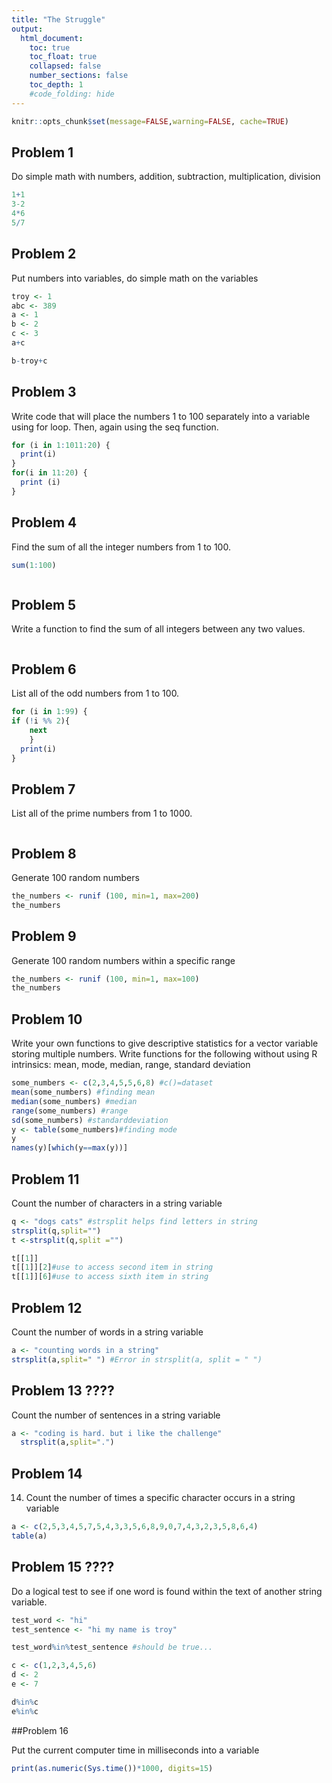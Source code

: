 ```yaml
---
title: "The Struggle"
output:
  html_document:
    toc: true
    toc_float: true
    collapsed: false
    number_sections: false
    toc_depth: 1
    #code_folding: hide
---
```


```r
knitr::opts_chunk$set(message=FALSE,warning=FALSE, cache=TRUE)
```

## Problem 1

Do simple math with numbers, addition, subtraction, multiplication, division

```r
1+1
3-2
4*6
5/7


```

## Problem 2

Put numbers into variables, do simple math on the variables
```r

troy <- 1
abc <- 389
a <- 1
b <- 2
c <- 3
a+c

b-troy+c


```

## Problem 3

Write code that will place the numbers 1 to 100 separately into a variable using for loop. Then, again using the seq function.

```r

for (i in 1:1011:20) {
  print(i)
}
for(i in 11:20) {
  print (i)
}


```
## Problem 4

Find the sum of all the integer numbers from 1 to 100.

```r

sum(1:100)



```

## Problem 5
Write a function to find the sum of all integers between any two values.

```r



```
## Problem 6

List all of the odd numbers from 1 to 100.

```r

for (i in 1:99) {
if (!i %% 2){
    next
    }
  print(i)
}  


```

## Problem 7

List all of the prime numbers from 1 to 1000.
```r



```


## Problem 8

Generate 100 random numbers

```r

the_numbers <- runif (100, min=1, max=200)
the_numbers

```

## Problem 9

Generate 100 random numbers within a specific range

```r
the_numbers <- runif (100, min=1, max=100)
the_numbers 

```

## Problem 10

Write your own functions to give descriptive statistics for a vector variable storing multiple numbers. Write functions for the following without using R intrinsics: mean, mode, median, range, standard deviation

```r
some_numbers <- c(2,3,4,5,5,6,8) #c()=dataset
mean(some_numbers) #finding mean
median(some_numbers) #median
range(some_numbers) #range
sd(some_numbers) #standarddeviation
y <- table(some_numbers)#finding mode
y
names(y)[which(y==max(y))]

```

## Problem 11

Count the number of characters in a string variable

```r

q <- "dogs cats" #strsplit helps find letters in string
strsplit(q,split="")
t <-strsplit(q,split ="")

t[[1]]
t[[1]][2]#use to access second item in string
t[[1]][6]#use to access sixth item in string
```


## Problem 12

Count the number of words in a string variable
```r

a <- "counting words in a string"
strsplit(a,split=" ") #Error in strsplit(a, split = " ")


```

## Problem 13  ????

Count the number of sentences in a string variable

```r

a <- "coding is hard. but i like the challenge"
  strsplit(a,split=".")


```


## Problem 14

14.	Count the number of times a specific character occurs in a string variable

```r


a <- c(2,5,3,4,5,7,5,4,3,3,5,6,8,9,0,7,4,3,2,3,5,8,6,4)
table(a) 


```

## Problem 15  ????

Do a logical test to see if one word is found within the text of another string variable.

```r

test_word <- "hi"  
test_sentence <- "hi my name is troy"

test_word%in%test_sentence #should be true...

c <- c(1,2,3,4,5,6)
d <- 2
e <- 7

d%in%c
e%in%c
```

##Problem 16

Put the current computer time in milliseconds into a variable

```r

print(as.numeric(Sys.time())*1000, digits=15)




```

